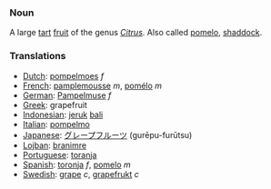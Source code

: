 ===Noun===
A large [[tart]] [[fruit]] of the genus ''[[Citrus]]''. Also called [[pomelo]], [[shaddock]].

===Translations===
*[[Dutch]]: [[pompelmoes]] ''f''
*[[French]]: [[pamplemousse]] ''m'', [[pomélo]] ''m''
*[[German]]: [[Pampelmuse]] ''f''
*[[Greek]]: grapefruit
*[[Indonesian]]: [[jeruk]] [[bali]]
*[[Italian]]: [[pompelmo]]
*[[Japanese]]: [[グレープフルーツ]] (gurēpu-furūtsu)
*[[Lojban]]: [[branimre]]
*[[Portuguese]]: [[toranja]]
*[[Spanish]]: [[toronja]] ''f'', [[pomelo]] ''m''
*[[Swedish]]: [[grape]] ''c'', [[grapefrukt]] ''c''